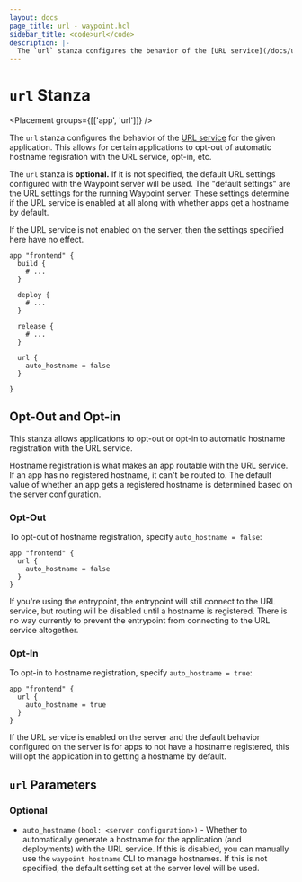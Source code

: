 ```yaml
---
layout: docs
page_title: url - waypoint.hcl
sidebar_title: <code>url</code>
description: |-
  The `url` stanza configures the behavior of the [URL service](/docs/url) for the given application. This allows for certain applications to opt-out of the URL service, opt-in, etc.
---
```


# `url` Stanza

<Placement groups={[['app', 'url']]} />

The `url` stanza configures the behavior of the [URL service](/docs/url)
for the given application. This allows for certain applications to opt-out
of automatic hostname regisration with the URL service, opt-in, etc.

The `url` stanza is **optional.** If it is not specified, the default
URL settings configured with the Waypoint server will be used. The "default
settings" are the URL settings for the running Waypoint server. These settings
determine if the URL service is enabled at all along with whether apps
get a hostname by default.

If the URL service is not enabled on the server, then the settings specified
here have no effect.

```hcl
app "frontend" {
  build {
    # ...
  }

  deploy {
    # ...
  }

  release {
    # ...
  }

  url {
    auto_hostname = false
  }

}
```

## Opt-Out and Opt-in

This stanza allows applications to opt-out or opt-in to automatic hostname
registration with the URL service.

Hostname registration is what makes an app routable with the URL service.
If an app has no registered hostname, it can't be routed to. The default value
of whether an app gets a registered hostname is determined based on the
server configuration.

### Opt-Out

To opt-out of hostname registration, specify `auto_hostname = false`:

```hcl
app "frontend" {
  url {
    auto_hostname = false
  }
}
```

If you're using the entrypoint, the entrypoint will still connect to the
URL service, but routing will be disabled until a hostname is registered.
There is no way currently to prevent the entrypoint from connecting to the
URL service altogether.

### Opt-In

To opt-in to hostname registration, specify `auto_hostname = true`:

```hcl
app "frontend" {
  url {
    auto_hostname = true
  }
}
```

If the URL service is enabled on the server and the default behavior
configured on the server is for apps to not have a hostname registered, this
will opt the application in to getting a hostname by default.

## `url` Parameters

### Optional

- `auto_hostname` `(bool: <server configuration>)` - Whether to automatically
  generate a hostname for the application (and deployments) with the URL service.
  If this is disabled, you can manually use the `waypoint hostname` CLI to manage
  hostnames. If this is not specified, the default setting set at the server level
  will be used.
